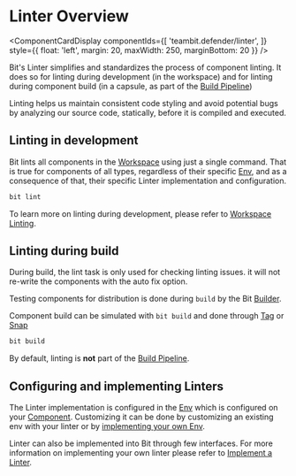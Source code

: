 
# Linter Overview

<ComponentCardDisplay componentIds={[
  'teambit.defender/linter',
]} style={{ float: 'left', margin: 20, maxWidth: 250, marginBottom: 20 }} />

Bit's Linter simplifies and standardizes the process of component linting. It does so for linting during development (in the workspace) and for linting during component build (in a capsule, as part of the [Build Pipeline](/builder/build-pipelines))

Linting helps us maintain consistent code styling and avoid potential bugs by analyzing our source code, statically, before it is compiled and executed.


## Linting in development

Bit lints all components in the [Workspace](/workspace/overview) using just a single command. That is true for components of all types, regardless of their specific [Env](/envs/overview), and as a consequence of that, their specific Linter implementation<!-- [Linter implementation](#) --> and configuration.

```bash
bit lint
```

To learn more on linting during development, please refer to [Workspace Linting](/linter/workspace-linting).

## Linting during build

During build, the lint task is only used for checking linting issues. it will not re-write the components with the auto fix option.

Testing components for distribution is done during `build` by the Bit [Builder](/builder/overview).

Component build can be simulated with `bit build` and done through [Tag](/components/tags) or [Snap](/components/snaps)

```bash
bit build
```

By default, linting is **not** part of the [Build Pipeline](/builder/build-pipelines).

<!--TODO To learn more on linting during build and how to add a lint [Build Task](/builder/overview#build-task), please refer to [Linting During Build](#). -->

## Configuring and implementing Linters

The Linter implementation<!-- [Linter implementation](#) --> is configured in the [Env](/envs/overview) which is configured on your [Component](/components/overview). Customizing it can be done by customizing an existing env with your linter <!-- TODO [customizing an existing env with your linter](/) --> or by [implementing your own Env](/envs/customizing-env).

Linter can also be implemented into Bit through few interfaces. For more information on implementing your own linter please refer to [Implement a Linter](linter/implement-linter).
